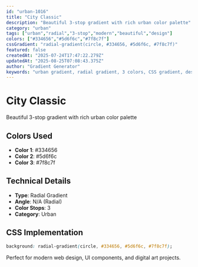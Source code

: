 ```yaml
---
id: "urban-1016"
title: "City Classic"
description: "Beautiful 3-stop gradient with rich urban color palette"
category: "urban"
tags: ["urban","radial","3-stop","modern","beautiful","design"]
colors: ["#334656","#5d6f6c","#7f8c7f"]
cssGradient: "radial-gradient(circle, #334656, #5d6f6c, #7f8c7f)"
featured: false
createdAt: "2025-07-24T17:47:22.279Z"
updatedAt: "2025-08-25T07:08:43.375Z"
author: "Gradient Generator"
keywords: "urban gradient, radial gradient, 3 colors, CSS gradient, design, #334656, #5d6f6c, #7f8c7f"
---
```


# City Classic

Beautiful 3-stop gradient with rich urban color palette

## Colors Used
- **Color 1**: #334656
- **Color 2**: #5d6f6c
- **Color 3**: #7f8c7f

## Technical Details
- **Type**: Radial Gradient
- **Angle**: N/A (Radial)
- **Color Stops**: 3
- **Category**: Urban

## CSS Implementation
```css
background: radial-gradient(circle, #334656, #5d6f6c, #7f8c7f);
```

Perfect for modern web design, UI components, and digital art projects.
